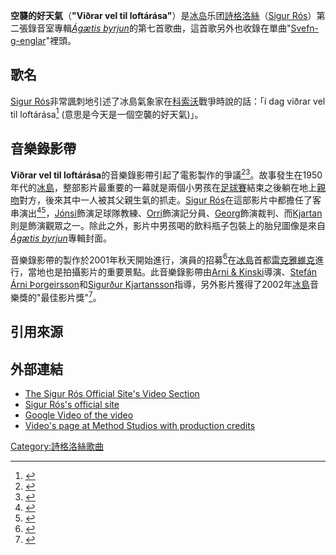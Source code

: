 {{Infobox Song 
| Name           = Viðrar vel til loftárása
| Artist         = [[Sigur_Rós|Sigur Rós]]
| Album          = [[Ágætis_byrjun|Ágætis byrjun]]
| Released       = 1999年6月
| track_no       = 7
| Genre          = [[後搖滾|後搖滾]]
| Length         = 10:17
| Writer         = Sigur Rós
| Label          = [[Fat_Cat_Records|Fat Cat]], [[Smekkleysa_Records|Smekkleysa]]
| Producer       = Ken Thomas
| Misc = 
| Type  = song
| Tracks =
# "Intro"
# "[[Svefn-g-englar|Svefn-g-englar]]"
# "Starálfur"
# "Flugufrelsarinn"
# "[[Ný_batterí|Ný batterí]]"
# "Hjartað hamast (bamm bamm bamm)"
# "'''Viðrar vel til loftárása'''"
# "Olsen Olsen"
# "Ágætis byrjun"
# "Avalon"
}}
'''空襲的好天氣'''（'''"Viðrar vel til loftárása"'''）是[[冰岛|冰岛]]乐团[[詩格洛絲|詩格洛絲]]（[[Sigur_Rós|Sigur Rós]]）第二張錄音室專輯''[[Ágætis_byrjun|Ágætis byrjun]]''的第七首歌曲，這首歌另外也收錄在單曲"[[Svefn-g-englar|Svefn-g-englar]]"裡頭。

== 歌名 ==
[[Sigur_Rós|Sigur Rós]]非常諷刺地引述了冰島氣象家在[[科索沃|科索沃]]戰爭時說的話：「í dag viðrar vel til loftárása<ref name="trivia">{{Cite web |url=http://www.sigur-ros.co.uk/band/trivia.php |title=sigur rós - trivia |accessdate=4 January 2009 |work=sigur-ros.co.uk |archive-date=2019-03-23 |archive-url=https://web.archive.org/web/20190323131656/https://sigur-ros.co.uk/band/trivia.php |dead-url=no }}</ref> (意思是今天是一個空襲的好天氣)」。

== 音樂錄影帶 ==
'''Viðrar vel til loftárása'''的音樂錄影帶引起了電影製作的爭議<ref>{{Cite web |url=http://www.sigur-ros.co.uk/news/?m=20020415 |title=eighteen seconds before sunrise - sigur rós news » 2002» April» 15 |accessdate=7 January 2009 |work=sigur-ros.co.uk |archive-date=2011-06-06 |archive-url=https://web.archive.org/web/20110606160137/http://www.sigur-ros.co.uk/news/?m=20020415 |dead-url=no }}</ref><ref>{{Cite web |url=http://www.nme.com/blog/index.php?blog=10&title=is_this_the_most_controversial_video_eve_2&more=1&c=1&tb=1&pb=1 |title=Is This The Most Controversial Video EVER? |accessdate=7 January 2009 |work=nme.com |archive-date=2012-10-09 |archive-url=https://web.archive.org/web/20121009204735/http://www.nme.com/blog/index.php?blog=10&title=is_this_the_most_controversial_video_eve_2&more=1&c=1&tb=1&pb=1 |dead-url=no }}</ref>。故事發生在1950年代的[[冰島|冰島]]，整部影片最重要的一幕就是兩個小男孩在[[足球賽|足球賽]]結束之後躺在地上[[親吻|親吻]]對方，後來其中一人被其父親生氣的抓走。[[Sigur_Rós|Sigur Rós]]在這部影片中都擔任了客串演出<ref>{{Cite web |url=http://www.sigur-ros.co.uk/news/?m=20010824 |title=eighteen seconds before sunrise - sigur rós news » 2001» August» 24 |accessdate=4 January 2009 |work=sigur-ros.co.uk |archive-date=2011-06-06 |archive-url=https://web.archive.org/web/20110606160202/http://www.sigur-ros.co.uk/news/?m=20010824 |dead-url=no }}</ref><ref>{{Cite web |url=http://fat-cat.co.uk/fatcat/mediaItem.php?id=3 |title=FatCat Records : Media |accessdate=7 January 2009 |work=fat-cat.co.uk |archive-date=2005-12-15 |archive-url=https://web.archive.org/web/20051215095516/http://fat-cat.co.uk/fatcat/mediaItem.php?id=3 |dead-url=no }}</ref>，[[Jón_Þór_Birgisson|Jónsi]]飾演足球隊教練、[[Orri_Páll_Dýrason|Orri]]飾演記分員、[[Georg_Hólm|Georg]]飾演裁判、而[[Kjartan_Sveinsson|Kjartan]]則是飾演觀眾之一。除此之外，影片中男孩喝的飲料瓶子包裝上的胎兒圖像是來自''[[Ágætis_byrjun|Ágætis byrjun]]''專輯封面。

音樂錄影帶的製作於2001年秋天開始進行，演員的招募<ref>{{Cite web |url=http://www.sigur-ros.co.uk/news/?m=20010713 |title=eighteen seconds before sunrise - sigur rós news » 2001» July» 13 |accessdate=7 January 2009 |work=sigur-ros.co.uk |archive-date=2011-06-06 |archive-url=https://web.archive.org/web/20110606160152/http://www.sigur-ros.co.uk/news/?m=20010713 |dead-url=no }}</ref>在[[冰島|冰島]]首都[[雷克雅維克|雷克雅維克]]進行，當地也是拍攝影片的重要景點。此音樂錄影帶由[[Arni_&_Kinski|Arni & Kinski]]導演、[[Stefán_Árni_Þorgeirsson|Stefán Árni Þorgeirsson]]和[[Sigurður_Kjartansson|Sigurður Kjartansson]]指導，另外影片獲得了2002年[[冰島|冰島]]音樂獎的"最佳影片獎"<ref>{{Cite web |url=http://www.sigur-ros.co.uk/news/?m=20020210 |title=eighteen seconds before sunrise - sigur rós news » 2002» February» 10 |accessdate=4 January 2009 |work=sigur-ros.co.uk |archive-date=2011-06-06 |archive-url=https://web.archive.org/web/20110606160132/http://www.sigur-ros.co.uk/news/?m=20020210 |dead-url=no }}</ref>。

== 引用來源 ==
{{reflist}}

== 外部連結 ==
* [http://www.sigur-ros.co.uk/media/dldvideo.php The Sigur Rós Official Site's  Video Section] {{Wayback|url=http://www.sigur-ros.co.uk/media/dldvideo.php |date=20190212192225 }}
* [http://www.sigur-ros.co.uk/ Sigur Rós's official site] {{Wayback|url=http://www.sigur-ros.co.uk/ |date=20110221214127 }}
* [http://video.google.com/videoplay?docid=-664831100536363106 Google Video of the video] {{Wayback|url=http://video.google.com/videoplay?docid=-664831100536363106 |date=20110630013554 }}
* [https://web.archive.org/web/20080704214148/http://www.methodstudios.com/project/373.html Video's page at Method Studios with production credits]


{{Sigur Rós}}

[[Category:詩格洛絲歌曲|Category:詩格洛絲歌曲]]